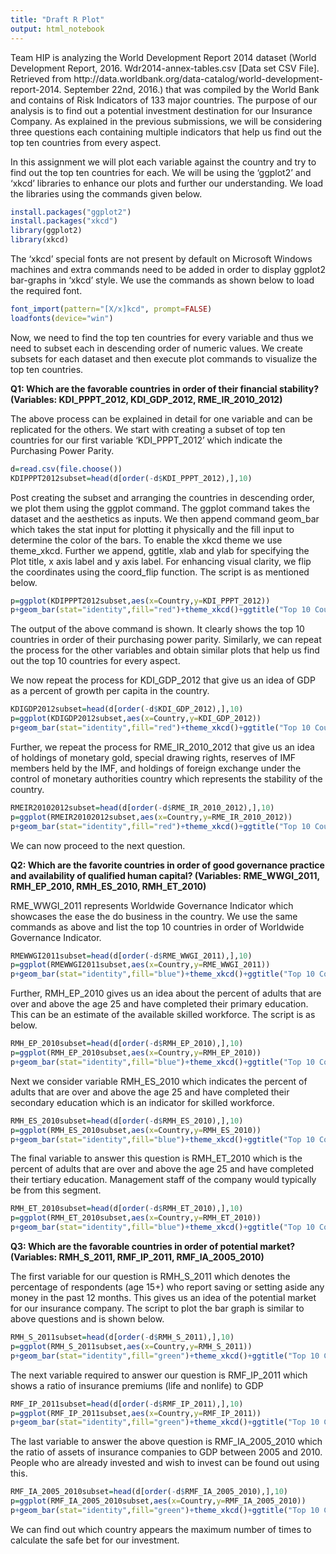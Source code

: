 ```yaml
---
title: "Draft R Plot"
output: html_notebook
---
```

Team HIP is analyzing the World Development Report 2014 dataset (World Development Report, 2016. Wdr2014-annex-tables.csv [Data set CSV File]. Retrieved from http://data.worldbank.org/data-catalog/world-development-report-2014. September 22nd, 2016.) that was compiled by the World Bank and contains of Risk Indicators of 133 major countries. The purpose of our analysis is to find out a potential investment destination for our Insurance Company. As explained in the previous submissions, we will be considering three questions each containing multiple indicators that help us find out the top ten countries from every aspect. 

In this assignment we will plot each variable against the country and try to find out the top ten countries for each. We will be using the 'ggplot2' and 'xkcd' libraries to enhance our plots and further our understanding. We load the libraries using the commands given below.


```r
install.packages("ggplot2")
install.packages("xkcd")
library(ggplot2)
library(xkcd)
```

The 'xkcd' special fonts are not present by default on Microsoft Windows machines and extra commands need to be added in order to display ggplot2 bar-graphs in 'xkcd' style. We use the commands as shown below to load the required font.

```r
font_import(pattern="[X/x]kcd", prompt=FALSE)
loadfonts(device="win")
```

Now, we need to find the top ten countries for every variable and thus we need to subset each in descending order of numeric values. We create subsets for each dataset and then execute plot commands to visualize the top ten countries. 

<b>Q1: Which are the favorable countries in order of their financial stability? 
(Variables: KDI_PPPT_2012, KDI_GDP_2012, RME_IR_2010_2012)</b>

The above process can be explained in detail for one variable and can be replicated for the others. We start with creating a subset of top ten countries for our first variable 'KDI_PPPT_2012' which indicate the Purchasing Power Parity. 

```r
d=read.csv(file.choose())
KDIPPPT2012subset=head(d[order(-d$KDI_PPPT_2012),],10)
```

Post creating the subset and arranging the countries in descending order, we plot them using the ggplot command. The ggplot command takes the dataset and the aesthetics as inputs. We then append command geom_bar which takes the stat input for plotting it physically and the fill input to determine the color of the bars. To enable the xkcd theme we use theme_xkcd. Further we append, ggtitle, xlab and ylab for specifying the Plot title, x axis label and y axis label. For enhancing visual clarity, we flip the coordinates using the coord_flip function. The script is as mentioned below.

```r
p=ggplot(KDIPPPT2012subset,aes(x=Country,y=KDI_PPPT_2012))
p+geom_bar(stat="identity",fill="red")+theme_xkcd()+ggtitle("Top 10 Countries: Purchasing Power Parity")+xlab("Country")+ylab("Purchasing Power Parity")+coord_flip()
```
The output of the above command is shown. It clearly shows the top 10 countries in order of their purchasing power parity. Similarly, we can repeat the process for the other variables and obtain similar plots that help us find out the top 10 countries for every aspect.

We now repeat the process for KDI_GDP_2012 that give us an idea of GDP as a percent of growth per capita in the country. 

```r
KDIGDP2012subset=head(d[order(-d$KDI_GDP_2012),],10)
p=ggplot(KDIGDP2012subset,aes(x=Country,y=KDI_GDP_2012))
p+geom_bar(stat="identity",fill="red")+theme_xkcd()+ggtitle("Top 10 Countries: Gross Domestic Product")+xlab("Country")+ylab("Gross Domestic Product")+coord_flip()
```

Further, we repeat the process for RME_IR_2010_2012 that give us an idea of  holdings of monetary gold, special drawing rights, reserves of IMF members held by the IMF, and holdings of foreign exchange under the control of monetary authorities country which represents the stability of the country.

```r
RMEIR20102012subset=head(d[order(-d$RME_IR_2010_2012),],10)
p=ggplot(RMEIR20102012subset,aes(x=Country,y=RME_IR_2010_2012))
p+geom_bar(stat="identity",fill="red")+theme_xkcd()+ggtitle("Top 10 Countries: International Reserves")+xlab("Country")+ylab("International Reserves")+coord_flip()
```

We can now proceed to the next question.

<b>Q2: Which are the favorite countries in order of good governance practice and availability of qualified human capital? 
(Variables: RME_WWGI_2011, RMH_EP_2010, RMH_ES_2010, RMH_ET_2010)</b>

RME_WWGI_2011 represents Worldwide Governance Indicator which showcases the ease the do business in the country. We use the same commands as above and list the top 10 countries in order of Worldwide Governance Indicator.

```r
RMEWWGI2011subset=head(d[order(-d$RME_WWGI_2011),],10)
p=ggplot(RMEWWGI2011subset,aes(x=Country,y=RME_WWGI_2011))
p+geom_bar(stat="identity",fill="blue")+theme_xkcd()+ggtitle("Top 10 Countries: Worldwide Governance Indicators")+xlab("Country")+ylab("Worldwide Governance Indicators")+coord_flip()
```

Further, RMH_EP_2010 gives us an idea about the percent of adults that are over and above the age 25 and have completed their primary education. This can be an estimate of the available skilled workforce. The script is as below.

```r
RMH_EP_2010subset=head(d[order(-d$RMH_EP_2010),],10)
p=ggplot(RMH_EP_2010subset,aes(x=Country,y=RMH_EP_2010))
p+geom_bar(stat="identity",fill="blue")+theme_xkcd()+ggtitle("Top 10 Countries: Primary Education")+xlab("Country")+ylab("Primary Education")+coord_flip()
```

Next we consider variable RMH_ES_2010 which indicates the percent of adults that are over and above the age 25 and have completed their secondary education which is an indicator for skilled workforce.

```r
RMH_ES_2010subset=head(d[order(-d$RMH_ES_2010),],10)
p=ggplot(RMH_ES_2010subset,aes(x=Country,y=RMH_ES_2010))
p+geom_bar(stat="identity",fill="blue")+theme_xkcd()+ggtitle("Top 10 Countries: Secondary Education")+xlab("Country")+ylab("Secondary Education")+coord_flip()
```

The final variable to answer this question is RMH_ET_2010 which is the percent of adults that are over and above the age 25 and have completed their tertiary education. Management staff of the company would typically be from this segment.

```r
RMH_ET_2010subset=head(d[order(-d$RMH_ET_2010),],10)
p=ggplot(RMH_ET_2010subset,aes(x=Country,y=RMH_ET_2010))
p+geom_bar(stat="identity",fill="blue")+theme_xkcd()+ggtitle("Top 10 Countries: Tertiary Education")+xlab("Country")+ylab("Tertiary Education")+coord_flip()
```

<b>Q3: Which are the favorable countries in order of potential market? 
(Variables: RMH_S_2011, RMF_IP_2011, RMF_IA_2005_2010)</b>

The first variable for our question is RMH_S_2011 which denotes the percentage of respondents (age 15+) who report saving or setting aside any money in the past 12 months. This gives us an idea of the potential market for our insurance company. The script to plot the bar graph is similar to above questions and is shown below.

```r
RMH_S_2011subset=head(d[order(-d$RMH_S_2011),],10)
p=ggplot(RMH_S_2011subset,aes(x=Country,y=RMH_S_2011))
p+geom_bar(stat="identity",fill="green")+theme_xkcd()+ggtitle("Top 10 Countries: % People who saved")+xlab("Country")+ylab("% People who saved")+coord_flip()
```

The next variable required to answer our question is RMF_IP_2011 which shows a ratio of insurance premiums (life and nonlife) to GDP

```r
RMF_IP_2011subset=head(d[order(-d$RMF_IP_2011),],10)
p=ggplot(RMF_IP_2011subset,aes(x=Country,y=RMF_IP_2011))
p+geom_bar(stat="identity",fill="green")+theme_xkcd()+ggtitle("Top 10 Countries: Insurance Premiums")+xlab("Country")+ylab("Insurance Premiums")+coord_flip()
```

The last variable to answer the above question is RMF_IA_2005_2010 which the ratio of assets of insurance companies to GDP between 2005 and 2010. People who are already invested and wish to invest can be found out using this.

```r
RMF_IA_2005_2010subset=head(d[order(-d$RMF_IA_2005_2010),],10)
p=ggplot(RMF_IA_2005_2010subset,aes(x=Country,y=RMF_IA_2005_2010))
p+geom_bar(stat="identity",fill="green")+theme_xkcd()+ggtitle("Top 10 Countries: Assets of Insurance")+xlab("Country")+ylab("Assets of Insurance")+coord_flip()
```

We can find out which country appears the maximum number of times to calculate the safe bet for our investment.